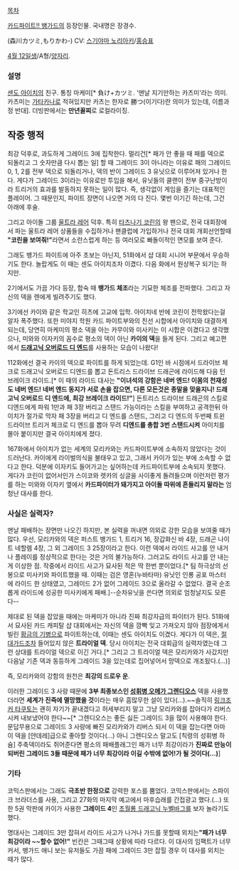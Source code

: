 [[목차]]

[[카드파이트!! 뱅가드]]의 등장인물. 국내명은 장경수.

(森川カツミ,もりかわ-) CV: [[스기야마 노리아키]]/[[홍승표]]

[[4월 12일]]생/A형/[[양자리]].

=== 설명 ===
[[센도 아이치]]의 친구. 통칭 마케미[* 負け+カツミ. '맨날 지기만하는 카츠미'라는 의미. 카츠미는 [[가타카나]]로 적혀있지만 카츠는 한자로 勝つ(이기다)란 의미가 있는데, 이름과 정 반대]. 더빙판에서는 '''만년꼴찌'''로 로컬라이징.

== 작중 행적 ==
최강 덕후로, 과도하게 그레이드 3에 집착한다. 멀리건[* 패가 안 좋을 때 패를 덱으로 되돌리고 그 숫자만큼 다시 뽑는 일] 할 때 그레이드 3이 아니라는 이유로 패의 그레이드 0, 1, 2를 전부 덱으로 되돌리거나, 덱의 반이 그레이드 3 유닛으로 이루어져 있거나 한다. 게다가 그레이드 3이라는 이유로만 투입을 해서, 유닛들의 클랜이 전부 중구난방이라 트리거의 효과를 발동하지 못하는 일이 많다. 즉, 생각없이 게임을 즐기는 대표적인 플레이어. 그 때문인지, 파이트 장면이 나오면 거의 다 진다. 몇번 이기긴 하는데, 그건 아래에 후술. 

그리고 아이돌 그룹 [[울트라 레어]] 덕후. 특히 [[타츠나기 코린]]의 왕 팬으로, 전국 대회장에서 파는 울트라 레어 상품들을 수집하거나 팬클럽에 가입하거나 전국 대회 개회선언할때 '''"코린을 보여줘!"'''라면서 소란스럽게 하는 등 여러모로 빠돌이적인 면모를 보여 준다.

그래도 뱅가드 파이트에 아주 초보는 아닌지, 51화에서 샵 대회 시니어 부문에서 우승하기도 한다. 놀랍게도 이 때는 센도 아이치조차 이겼다. 다음 화에서 원상복구 되기는 하지만. 

2기에서도 가끔 가다 등장, 합숙 때 '''뱅가드 체조'''라는 기묘한 체조를 전파했다. 그리고 자신의 덱을 렌에게 빌려주기도 했다.

3기에선 카이와 같은 학교인 히츠에 고교에 입학. 아이치네 반에 코린이 전학왔다는걸 알자 폭주했다. 또한 미야지 학원 카드 파이트부와의 친선 시합에서 아이치와 대결하게 되는데, 당연히 마케미의 평소 덱을 아는 카무이와 미사키는 이 시합은 이겼다고 생각했으나, 미와와 이자키의 꼼수로 평소의 덱이 아닌 '''카이의 덱'''을 들게 된다. 그리고 예고편에서 '''[[드래고닉 오버로드 디 엔드]]'''를 사용하는 모습이 나왔다!

112화에선 결국 카이의 덱으로 파이트를 하게 되었는데. G1인 바 시점에서 드라이브 체크로 드래고닉 오버로드 디엔드를 뽑고  돈트리스 드라이브 드래곤에 라이드해 다음 턴 브레이크 라이드.[* 이 때의 라이드 대사는 '''"이녀석의 강함은 네버 엔드! 이몸의 천재성도 네버 엔드! 네버 엔드 동지가 서로 손을 잡으면, 다른 모든것은 종말을 맞을지니! 드래고닉 오버로드 디 엔드에, 최강 브레이크 라이드!"'''] 돈트리스 드라이브 드래곤의 스킬로 디엔드에게 파워 1만과 패 3장 버리고 스탠드 가능이라는 스킬을 부여하고 공격한뒤 아이치가 절가로 막자 패 3장을 버리고 디 엔드를 스탠드, 그리고 디 엔드의 두번째 트윈 드라이브 트리거 체크로 디 엔드를 뽑아 무려 '''디엔드를 총합 3번 스탠드시켜''' 아이치를 몰아 붙이지만 결국 아이치에게 졌다.

167화에서 아이치가 없는 세계의 모리카와는 카드파이트부에 소속하지 않았다는 것이 드러난다. 카이에게 라이벌의식을 불태우고 있고, 그래서 카이가 있는 부에 소속할 수 없다고 한다. 덕분에 이자키도 들어가고는 싶어하는데 카드파이트부에 소속되지 못했다. 게다가 코린이 없어서인가 스이코와 렛카의 싱글을 사이좋게 돌려들으며 이런저런 평가를 하는 미와와 이자키 옆에서 '''카드파이터가 돼가지고 아이돌 따위에 흔들리지 말라는''' 엄청난 대사를 한다.
=== 사실은 실력자? ===
맨날 패배하는 장면만 나오긴 하지만, 본 실력을 꺼내면 의외로 강한 모습을 보여줄 때가 많다. 우선, 모리카와의 덱은 퍼스트 뱅가드 1, 트리거 16, 장갑화신 바 4장, 드래곤 나이트 네할렘 4장, 그 외 그레이드 3 25장이라고 한다. 이런 덱에서 라이드 사고를 안 내거나 플레이를 정상적으로 한다는 것은 거의 불가능하다. 그러고도 라이드 사고를 안 내는 게 이상한 점. 작중에서 라이드 사고가 묘사된 적은 딱 한번 뿐이었다.[* 팀 하극상의 선봉으로 미사키와 파이트했을 때. 이때는 검은 영혼(누바타마) 유닛인 인룡 공포 마스터에 라이드 한 상태였고, 그레이드 2가 없어 그레이드 3으로 올라갈 수 없었다. 결국 순조롭게 라이드에 성공한 미사키에게 패배.]--순차유닛을 쓴다면 의외로 엄청날지도 모른다--

제대로 된 덱을 잡았을 때에는 마케미가 아니라 진짜 최강자급의 파이터가 된다. 51화에서 묘사된 카드 캐피탈 샵 대회에서는 자신의 덱을 깜빡 잊고 가져오지 않아 점장에게서 빌린 [[황금의 기병]]으로 파이트하는데, 이때는 센도 아이치도 이겼다. 게다가 이 덱은, [[절대가드]]조차 들어있지 않은 '''트라이얼 덱'''. 당시 아이치는 전국 대회급의 실력자였는데 그런 상대를 트라이얼 덱으로 이긴 거다.[* 그리고 그 트라이얼 덱은 모리카와가 사갔지만 다음날 기존 덱과 동등하게 그레이드 3을 있는데로 집어넣어서 망덱으로 개조됬다.(...)]

즉, 모리카와의 강함의 원천은 '''최강의 드로우 운'''. 

이러한 그레이드 3 사랑 때문에 '''3부 최종보스인 [[성휘병 오메가 그렌디오스]]''' 덱을 사용했더라면 '''세계가 진즉에 멸망했을 것'''이라는 매우 흠많무한 설이 있다(...).~~솔직히 [[타츠나기 타쿠토|링크조커 타쿠토]]는 괜히 자기가 끝내겠다고 허세부리지 말고 그냥 모리카와를 잡아다가 리버스시켜 내보냈어야 한다~~[* 그렌디오스는 좋든 싫든 그레이드 3을 많이 사용해야 한다. 문답무용으로 그레이드 3 사랑에 빠진 모리카와가 리버스 되서 이 덱을 잡는다면 아마 이 덱을 [얀데레]급으로 좋아할 것이다(...) 아니 그렌디오스 말고도 [칙령의 성휘병 하슘] 주축덱이라도 쥐어준다면 평소의 패배플래그인 패가 너무 최강이라가 '''진짜로 만능이 되버린 그레이드 3들 때문에 패가 너무 최강이라 이길 수밖에 없어!가 될 것이다(...)''']
=== 기타 ===
코믹스판에서는 그래도 '''극초반 한정으로''' 강력한 포스를 뿜었다. 코믹스판에서는 스파이크 브라더스를 사용, 그리고 27화의 마지막 예고에서 마후습래를 간접광고 했다.(…) 또한 5권 막판에 카이가 사용한 '''그레이드 4'''인 [[초월룡 드래고닉 누벨바그]]를 보자 놀라기도 했다.

명대사는 그레이드 3만 잡혀서 라이드 사고가 나거나 가드를 못할때 외치는'''"패가 너무 최강이라 ~~할수 없어!"''' 빈칸은 그때그때 상황에 따라 다르다. 이 대사의 임팩트가 너무 커서, 뱅가드 애니 보는 유저들도 가끔 패에 그레이드 3만 잡힐 경우 이 대사를 외치는 때가 많다.
